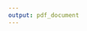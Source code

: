 ```yaml
---
output: pdf_document
---
```


\begin{centering}

\vspace{7 cm}

\Huge

{\bf Market Power and Hospital Prices: Evidence from New Hampshire}

\vspace{3 cm}

\Large
Teresa Rokos

\vspace{3 cm}


\normalsize
PRESENTED TO THE DEPARTMENT OF ECONOMICS\\
IN PARTIAL FULFILLMENT OF THE REQUIREMENTS FOR\\
A BACHELOR OF ARTS DEGREE WITH HONORS\\


\vspace{3 cm}

\normalsize
Harvard College

\normalsize
February 2019

\end{centering}
